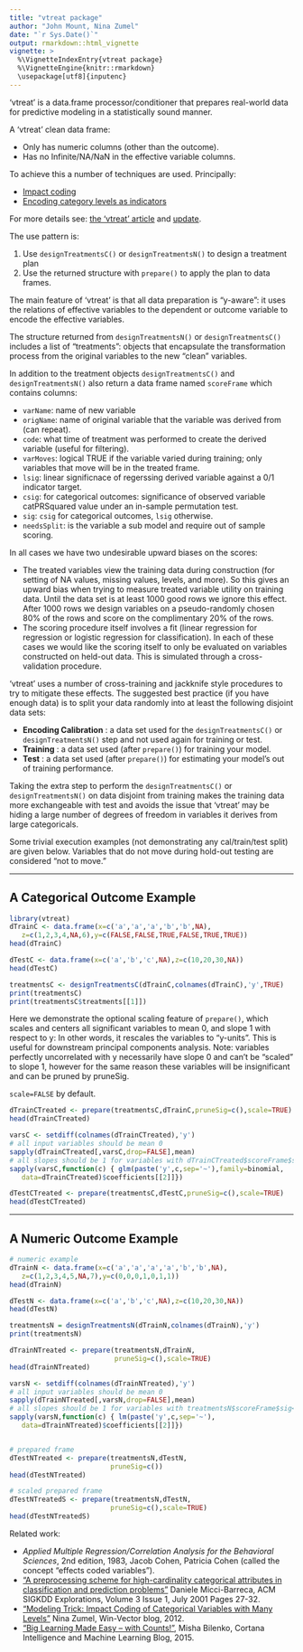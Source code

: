 ```yaml
---
title: "vtreat package"
author: "John Mount, Nina Zumel"
date: "`r Sys.Date()`"
output: rmarkdown::html_vignette
vignette: >
  %\VignetteIndexEntry{vtreat package}
  %\VignetteEngine{knitr::rmarkdown}
  \usepackage[utf8]{inputenc}
---
```


'vtreat' is a data.frame processor/conditioner that prepares real-world data for predictive modeling in a statistically sound manner.

A 'vtreat' clean data
frame:

- Only has numeric columns (other than the outcome).
- Has no Infinite/NA/NaN in the effective variable columns.


To achieve this a number of techniques are used.  Principally:

- [Impact coding](http://www.win-vector.com/blog/2012/07/modeling-trick-impact-coding-of-categorical-variables-with-many-levels/)
- [Encoding category levels as indicators](http://www.win-vector.com/blog/2014/12/a-comment-on-preparing-data-for-classifiers/)

For more details see: [the 'vtreat' article](http://www.win-vector.com/blog/2014/08/vtreat-designing-a-package-for-variable-treatment/) and [update](http://www.win-vector.com/blog/2015/05/what-is-new-in-the-vtreat-library/).

The use pattern is:

1. Use `designTreatmentsC()` or `designTreatmentsN()` to design a treatment plan 
2. Use the returned structure with `prepare()` to apply the plan to data frames.  

The main feature of 'vtreat' is that all data preparation is "y-aware": it uses the relations of effective variables to the dependent or outcome variable to encode the effective variables.

The structure returned from `designTreatmentsN()` or `designTreatmentsC()` includes a list of "treatments": objects that encapsulate the transformation process from the original variables to the new "clean" variables.

In addition to the treatment objects `designTreatmentsC()` and `designTreatmentsN()` also return a data frame named `scoreFrame` which contains columns:

- `varName`: name of new variable
- `origName`: name of original variable that the variable was derived from (can repeat).
- `code`: what time of treatment was performed to create the derived variable (useful for filtering).
- `varMoves`: logical TRUE if the variable varied during training; only variables that move will be in the treated frame.
- `lsig`: linear significnace of regerssing derived variable against a 0/1 indicator target.
- `csig`: for categorical outcomes: significance of observed variable catPRSquared value under an in-sample permutation test.
- `sig`: `csig` for categorical outcomes, `lsig` otherwise.
- `needsSplit`: is the variable a sub model and require out of sample scoring.


In all cases we have two undesirable upward biases on the scores:

- The treated variables view the training data during construction (for setting of NA values, missing values, levels, and more).  So this gives an upward bias when trying to measure treated variable utility on training data.  Until the data set is at least 1000 good rows we ignore this effect.  After 1000 rows we design variables on a pseudo-randomly chosen 80% of the rows and score on the complimentary 20% of the rows.
- The scoring procedure itself involves a fit (linear regression for regression or logistic regression for classification).  In each of these cases we would like the scoring itself to only be evaluated on variables constructed on held-out data.  This is simulated through a cross-validation procedure.

'vtreat' uses a number of cross-training and jackknife style procedures to try to mitigate these effects.  The suggested best practice (if you have enough data) is to split your data randomly into at least the following disjoint data sets:

- **Encoding Calibration** : a data set used for the `designTreatmentsC()` or `designTreatmentsN()` step and not used again for training or test.
- **Training** : a data set used (after `prepare()`) for training your model.
- **Test** : a data set used (after `prepare()`) for estimating your model's out of training performance.

Taking the extra step to perform the `designTreatmentsC()` or `designTreatmentsN()` on data disjoint from training makes the training data more exchangeable with test and avoids the issue that 'vtreat' may be hiding a large number of degrees of freedom in variables it derives from large categoricals.

Some trivial execution examples (not demonstrating any cal/train/test split) are given below.  Variables that do not move during hold-out testing are considered "not to move."

---------------------------

## A Categorical Outcome Example

```r
library(vtreat)
dTrainC <- data.frame(x=c('a','a','a','b','b',NA),
   z=c(1,2,3,4,NA,6),y=c(FALSE,FALSE,TRUE,FALSE,TRUE,TRUE))
head(dTrainC)

dTestC <- data.frame(x=c('a','b','c',NA),z=c(10,20,30,NA))
head(dTestC)

treatmentsC <- designTreatmentsC(dTrainC,colnames(dTrainC),'y',TRUE)
print(treatmentsC)
print(treatmentsC$treatments[[1]])
```


Here we demonstrate the optional scaling feature of `prepare()`, which
scales and centers all significant variables to mean 0, and slope 1 with respect to y:
In other words, it rescales the variables to "y-units". This is useful for downstream
principal components analysis.  Note: variables perfectly uncorrelated with y necessarily have slope 0
and can't be "scaled" to slope 1, however for the same reason these variables will be insignificant 
and can be pruned by pruneSig.

`scale=FALSE` by default.


```r

dTrainCTreated <- prepare(treatmentsC,dTrainC,pruneSig=c(),scale=TRUE)
head(dTrainCTreated)

varsC <- setdiff(colnames(dTrainCTreated),'y')
# all input variables should be mean 0
sapply(dTrainCTreated[,varsC,drop=FALSE],mean)
# all slopes should be 1 for variables with dTrainCTreated$scoreFrame$sig<1
sapply(varsC,function(c) { glm(paste('y',c,sep='~'),family=binomial,
   data=dTrainCTreated)$coefficients[[2]]})

dTestCTreated <- prepare(treatmentsC,dTestC,pruneSig=c(),scale=TRUE)
head(dTestCTreated)
```

--------------------------------

## A Numeric Outcome Example

```r

# numeric example
dTrainN <- data.frame(x=c('a','a','a','a','b','b',NA),
   z=c(1,2,3,4,5,NA,7),y=c(0,0,0,1,0,1,1))
head(dTrainN)

dTestN <- data.frame(x=c('a','b','c',NA),z=c(10,20,30,NA))
head(dTestN)

treatmentsN = designTreatmentsN(dTrainN,colnames(dTrainN),'y')
print(treatmentsN)

dTrainNTreated <- prepare(treatmentsN,dTrainN,
                          pruneSig=c(),scale=TRUE)
head(dTrainNTreated)

varsN <- setdiff(colnames(dTrainNTreated),'y')
# all input variables should be mean 0
sapply(dTrainNTreated[,varsN,drop=FALSE],mean) 
# all slopes should be 1 for variables with treatmentsN$scoreFrame$sig<1
sapply(varsN,function(c) { lm(paste('y',c,sep='~'),
   data=dTrainNTreated)$coefficients[[2]]}) 


# prepared frame
dTestNTreated <- prepare(treatmentsN,dTestN,
                         pruneSig=c())
head(dTestNTreated)

# scaled prepared frame
dTestNTreatedS <- prepare(treatmentsN,dTestN,
                         pruneSig=c(),scale=TRUE)
head(dTestNTreatedS)
```

Related work:

  * _Applied Multiple Regression/Correlation Analysis for the Behavioral Sciences_, 2nd edition, 1983, Jacob Cohen, Patricia Cohen (called the concept “effects coded variables”).
  * ["A preprocessing scheme for high-cardinality categorical attributes in classification and prediction problems"](http://dl.acm.org/citation.cfm?id=507538) Daniele Micci-Barreca, ACM SIGKDD Explorations, Volume 3 Issue 1, July 2001 Pages 27-32.
  * ["Modeling Trick: Impact Coding of Categorical Variables with Many Levels"](http://www.win-vector.com/blog/2012/07/modeling-trick-impact-coding-of-categorical-variables-with-many-levels/) Nina Zumel, Win-Vector blog, 2012.
  * ["Big Learning Made Easy – with Counts!"](https://blogs.technet.microsoft.com/machinelearning/2015/02/17/big-learning-made-easy-with-counts/), Misha Bilenko, Cortana Intelligence and Machine Learning Blog, 2015.
